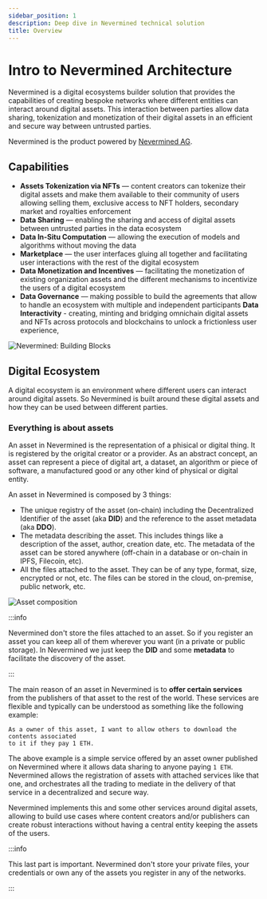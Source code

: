 ```yaml
---
sidebar_position: 1
description: Deep dive in Nevermined technical solution
title: Overview
---
```


# Intro to Nevermined Architecture

Nevermined is a digital ecosystems builder solution that provides the capabilities of
creating bespoke networks where different entities can interact around digital assets.
This interaction between parties allow data sharing, tokenization and
monetization of their digital assets in an efficient and secure way between
untrusted parties.

Nevermined is the product powered by [Nevermined AG](https://nevermined.io).

## Capabilities

- **Assets Tokenization via NFTs** — content creators can tokenize their digital
  assets and make them available to their community of users allowing selling them,
  exclusive access to NFT holders, secondary market and royalties enforcement
- **Data Sharing** — enabling the sharing and access of digital assets between
  untrusted parties in the data ecosystem
- **Data In-Situ Computation** — allowing the execution of models and algorithms
  without moving the data
- **Marketplace** — the user interfaces gluing all together and facilitating user
  interactions with the rest of the digital ecosystem
- **Data Monetization and Incentives** — facilitating the monetization of existing
  organization assets and the different mechanisms to incentivize the users of a
  digital ecosystem
- **Data Governance** — making possible to build the agreements that allow to
  handle an ecosystem with multiple and independent participants
  **Data Interactivity** - creating, minting and bridging omnichain digital assets and NFTs
  across protocols and blockchains to unlock a frictionless user experience, 

![Nevermined: Building Blocks](images/nvm_building_blocks.png)

## Digital Ecosystem

A digital ecosystem is an environment where different users can interact around
digital assets. So Nevermined is built around these digital assets and how they can
be used between different parties.

### Everything is about assets

An asset in Nevermined is the representation of a phisical or digital thing. It is
registered by the origital creator or a provider. As an abstract concept, an asset
can represent a piece of digital art, a dataset, an algorithm or piece of software,
a manufactured good or any other kind of physical or digital entity.

An asset in Nevermined is composed by 3 things:

- The unique registry of the asset (on-chain) including the Decentralized Identifier
  of the asset (aka **DID**) and the reference to the asset metadata (aka **DDO**).
- The metadata describing the asset. This includes things like a description of the
  asset, author, creation date, etc. The metadata of the asset can be stored anywhere
  (off-chain in a database or on-chain in IPFS, Filecoin, etc).
- All the files attached to the asset. They can be of any type, format, size, encrypted
  or not, etc. The files can be stored in the cloud, on-premise, public network, etc.

![Asset composition](images/asset_composition.png)

:::info

Nevermined don't store the files attached to an asset. So if you register an asset you
can keep all of them wherever you want (in a private or public storage).
In Nevermined we just keep the **DID** and some **metadata** to facilitate the discovery
of the asset.

:::

The main reason of an asset in Nevermined is to **offer certain services** from the
publishers of that asset to the rest of the world. These services are flexible and
typically can be understood as something like the following example:

```
As a owner of this asset, I want to allow others to download the contents associated
to it if they pay 1 ETH.
```

The above example is a simple service offered by an asset owner published on Nevermined
where it allows data sharing to anyone paying `1 ETH`. Nevermined allows the registration
of assets with attached services like that one, and orchestrates all the trading to
mediate in the delivery of that service in a decentralized and secure way.

Nevermined implements this and some other services around digital assets, allowing to
build use cases where content creators and/or publishers can create robust interactions
without having a central entity keeping the assets of the users.

:::info

This last part is important. Nevermined don't store your private files, your credentials
or own any of the assets you register in any of the networks.

:::

